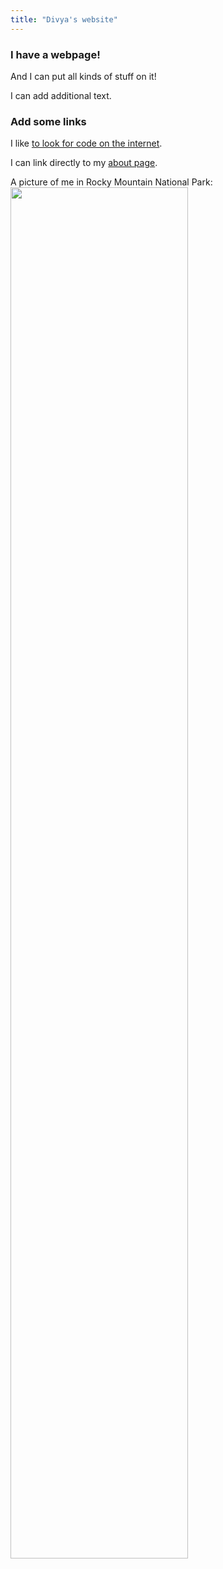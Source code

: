 ```yaml
---
title: "Divya's website"
---
```


### I have a webpage!

And I can put all kinds of stuff on it!

I can add additional text. 

### Add some links

I like [to look for code on the internet](https://www.google.com/). 

I can link directly to my [about page](about.html). 

A picture of me in Rocky Mountain National Park: 
<img src="images/me.jpg" style="width:75%">
